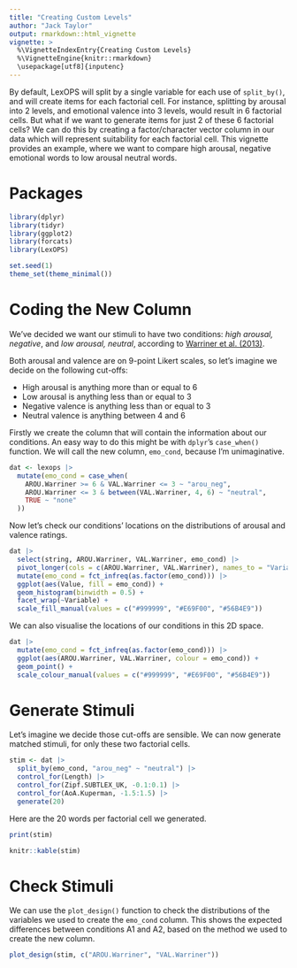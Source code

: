 ```yaml
---
title: "Creating Custom Levels"
author: "Jack Taylor"
output: rmarkdown::html_vignette
vignette: >
  %\VignetteIndexEntry{Creating Custom Levels}
  %\VignetteEngine{knitr::rmarkdown}
  \usepackage[utf8]{inputenc}
---
```


By default, LexOPS will split by a single variable for each use of `split_by()`, and will create items for each factorial cell. For instance, splitting by arousal into 2 levels, and emotional valence into 3 levels, would result in 6 factorial cells. But what if we want to generate items for just 2 of these 6 factorial cells? We can do this by creating a factor/character vector column in our data which will represent suitability for each factorial cell. This vignette provides an example, where we want to compare high arousal, negative emotional words to low arousal neutral words.

# Packages

```r
library(dplyr)
library(tidyr)
library(ggplot2)
library(forcats)
library(LexOPS)
```

```r
set.seed(1)
theme_set(theme_minimal())
```

# Coding the New Column

We've decided we want our stimuli to have two conditions: *high arousal, negative*, and *low arousal, neutral*, according to [Warriner et al. (2013)](http://doi.org/10.3758/s13428-012-0314-x).

Both arousal and valence are on 9-point Likert scales, so let's imagine we decide on the following cut-offs:

- High arousal is anything more than or equal to 6
- Low arousal is anything less than or equal to 3
- Negative valence is anything less than or equal to 3
- Neutral valence is anything between 4 and 6

Firstly we create the column that will contain the information about our conditions. An easy way to do this might be with `dplyr`'s `case_when()` function. We will call the new column, `emo_cond`, because I'm unimaginative.

```r
dat <- lexops |>
  mutate(emo_cond = case_when(
    AROU.Warriner >= 6 & VAL.Warriner <= 3 ~ "arou_neg",
    AROU.Warriner <= 3 & between(VAL.Warriner, 4, 6) ~ "neutral",
    TRUE ~ "none"
  ))
```

Now let's check our conditions' locations on the distributions of arousal and valence ratings.

```r
dat |>
  select(string, AROU.Warriner, VAL.Warriner, emo_cond) |>
  pivot_longer(cols = c(AROU.Warriner, VAL.Warriner), names_to = "Variable", values_to = "Value") |>
  mutate(emo_cond = fct_infreq(as.factor(emo_cond))) |>
  ggplot(aes(Value, fill = emo_cond)) +
  geom_histogram(binwidth = 0.5) +
  facet_wrap(~Variable) +
  scale_fill_manual(values = c("#999999", "#E69F00", "#56B4E9"))
```

We can also visualise the locations of our conditions in this 2D space.

```r
dat |>
  mutate(emo_cond = fct_infreq(as.factor(emo_cond))) |>
  ggplot(aes(AROU.Warriner, VAL.Warriner, colour = emo_cond)) +
  geom_point() +
  scale_colour_manual(values = c("#999999", "#E69F00", "#56B4E9"))
```

# Generate Stimuli

Let's imagine we decide those cut-offs are sensible. We can now generate matched stimuli, for only these two factorial cells.

```r
stim <- dat |>
  split_by(emo_cond, "arou_neg" ~ "neutral") |>
  control_for(Length) |>
  control_for(Zipf.SUBTLEX_UK, -0.1:0.1) |>
  control_for(AoA.Kuperman, -1.5:1.5) |>
  generate(20)
```

Here are the 20 words per factorial cell we generated.

```r
print(stim)
```

```r
knitr::kable(stim)
```

# Check Stimuli

We can use the `plot_design()` function to check the distributions of the variables we used to create the `emo_cond` column. This shows the expected differences between conditions A1 and A2, based on the method we used to create the new column.

```r
plot_design(stim, c("AROU.Warriner", "VAL.Warriner"))
```
